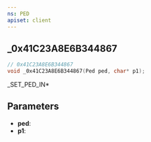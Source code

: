 ```yaml
---
ns: PED
apiset: client
---
```

## _0x41C23A8E6B344867

```c
// 0x41C23A8E6B344867
void _0x41C23A8E6B344867(Ped ped, char* p1);
```

_SET_PED_IN*

## Parameters
* **ped**:
* **p1**: